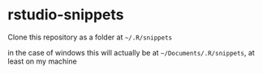 rstudio-snippets
=======

Clone this repository as a folder at `~/.R/snippets`

in the case of windows this will actually be at `~/Documents/.R/snippets`, at least
on my machine
